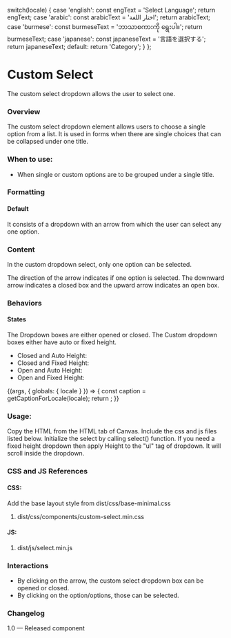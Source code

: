
  switch(locale) {
    case 'english': const engText = 'Select Language'; return engText;
    case 'arabic': const arabicText = 'اختار اللغة'; return arabicText;
    case 'burmese': const burmeseText = 'ဘာသာစကားကို ရွေးပါ။'; return burmeseText;
    case 'japanese': const japaneseText = '言語を選択する'; return japaneseText;
    default: return 'Category';
  }
};

<Meta title="Components/Forms/Dropdown/Custom select" />

# Custom Select
The custom select dropdown allows the user to select one.

### Overview
The custom select dropdown element allows users to choose a single option from a list. It is used in forms when there are single choices that can be collapsed under one title.

### When to use:
- When single or custom options are to be grouped under a single title.

### Formatting

#### Default
It consists of a dropdown with an arrow from which the user can select any one option.

### Content
In the custom dropdown select, only one option can be selected.

The direction of the arrow indicates if one option is selected. The downward arrow indicates a closed box and the upward arrow indicates an open box.

### Behaviors

#### States 
The Dropdown boxes are either opened or closed. 
The Custom dropdown boxes either have auto or fixed height.
- Closed and Auto Height:
- Closed and Fixed Height:
- Open and Auto Height:
- Open and Fixed Height:

<Canvas>
<Story name="Custom Select">
  {(args, { globals: { locale } }) => {
    const caption = getCaptionForLocale(locale);
    return <CustomSelect text={caption}></CustomSelect>;
  }}
</Story>
</Canvas>

### Usage:
Copy the HTML from the HTML tab of Canvas.
Include the css and js files listed below.
Initialize the select by calling select() function.
If you need a fixed height dropdown then apply Height to the "ul" tag of dropdown. It will scroll inside the dropdown.


### CSS and JS References 
#### CSS:
Add the base layout style from dist/css/base-minimal.css
1. dist/css/components/custom-select.min.css

#### JS:
1. dist/js/select.min.js

### Interactions
- By clicking on the arrow, the custom select dropdown box can be opened or closed.
- By clicking on the option/options, those can be selected.

### Changelog
1.0 — Released component
